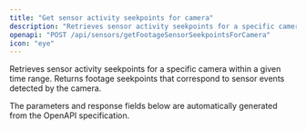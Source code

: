 ```yaml
---
title: "Get sensor activity seekpoints for camera"
description: "Retrieves sensor activity seekpoints for a specific camera within a given time range. Returns footage seekpoints that correspond to sensor events detected by..."
openapi: "POST /api/sensors/getFootageSensorSeekpointsForCamera"
icon: "eye"
---
```


Retrieves sensor activity seekpoints for a specific camera within a given time range. Returns footage seekpoints that correspond to sensor events detected by the camera.

<Note>
The parameters and response fields below are automatically generated from the OpenAPI specification.
</Note>
